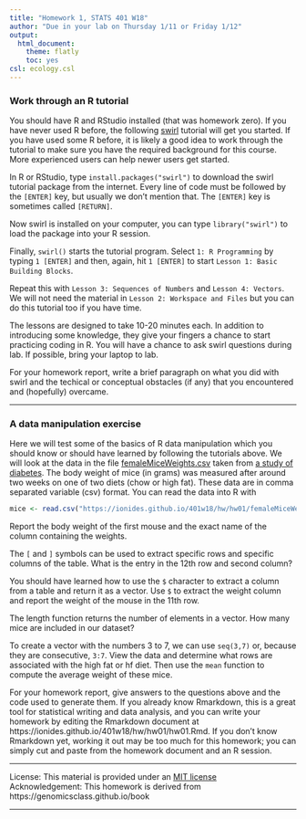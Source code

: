 ```yaml
---
title: "Homework 1, STATS 401 W18"
author: "Due in your lab on Thursday 1/11 or Friday 1/12"
output:
  html_document:
    theme: flatly
    toc: yes
csl: ecology.csl
---
```



### Work through an R tutorial

You should have R and RStudio installed (that was homework zero). 
If you have never used R before, the following [swirl](https://swirlstats.com/) tutorial will get you started. 
If you have used some R before, it is likely a good idea to work through the tutorial to make sure you have the required background for this course.
More experienced users can help newer users get started.

In R or RStudio, type ```install.packages("swirl")```  to download the swirl tutorial package from the internet. 
Every line of code must be followed by the ```[ENTER]``` key, but usually we don't mention that. 
The ```[ENTER]``` key is sometimes called ```[RETURN]```.

Now swirl is installed on your computer, you can type ```library("swirl")``` to load the package into your R session.

Finally, ```swirl()``` starts the tutorial program.
Select ```1: R Programming``` by typing ```1 [ENTER]``` and then, again, hit ```1 [ENTER]``` to start ```Lesson 1: Basic Building Blocks```.


Repeat this with ```Lesson 3: Sequences of Numbers``` and ```Lesson 4: Vectors```. We will not need the material in ```Lesson 2: Workspace and Files``` but you can do this tutorial too if you have time. 

The lessons are designed to take 10-20 minutes each. In addition to introducing some knowledge, they give your fingers a chance to start practicing coding in R. You will have a chance to ask swirl questions during lab. 
If possible, bring your laptop to lab. 

For your homework report, write a brief paragraph on what you did with swirl and the techical or conceptual obstacles (if any) that you encountered and (hopefully) overcame.

------

### A data manipulation exercise

Here we will test some of the basics of R data manipulation which you should know or should have learned by following the tutorials above. 
We will look at the data in the file [femaleMiceWeights.csv](https://ionides.github.io/401w18/hw/hw01/femaleMiceWeights.csv) taken from [a study of diabetes](https://doi.org/10.2337/diabetes.53.suppl_3.S215).
The body weight of mice (in grams) was measured after around two weeks on one of two diets (chow or high fat).
These data are in comma separated variable (csv) format.
You can read the data into R with
```r
mice <- read.csv("https://ionides.github.io/401w18/hw/hw01/femaleMiceWeights.csv")
```

Report the body weight of the first mouse and the exact name of the column containing the weights.

The ```[``` and ```]``` symbols can be used to extract specific rows and specific columns of the table. What is the entry in the 12th row and second column?

You should have learned how to use the ```$``` character to extract a column from a table and return it as a vector. Use ```$``` to extract the weight column and report the weight of the mouse in the 11th row.

The length function returns the number of elements in a vector. How many mice are included in our dataset?

To create a vector with the numbers 3 to 7, we can use ```seq(3,7)``` or, because they are consecutive, ```3:7```. 
View the data and determine what rows are associated with the high fat or hf diet. 
Then use the ```mean``` function to compute the average weight of these mice.

For your homework report, give answers to the questions above and the code used to generate them.
If you already know Rmarkdown, this is a great tool for statistical writing and data analysis, and you can write your homework by editing the Rmarkdown document at https://ionides.github.io/401w18/hw/hw01/hw01.Rmd.
If you don't know Rmarkdown yet, working it out may be too much for this homework; you can simply cut and paste from the homework document and an R session.


------

License: This material is provided under an [MIT license](https://ionides.github.io/401w18/LICENSE)<br>
Acknowledgement: This homework is derived from https://genomicsclass.github.io/book


------

